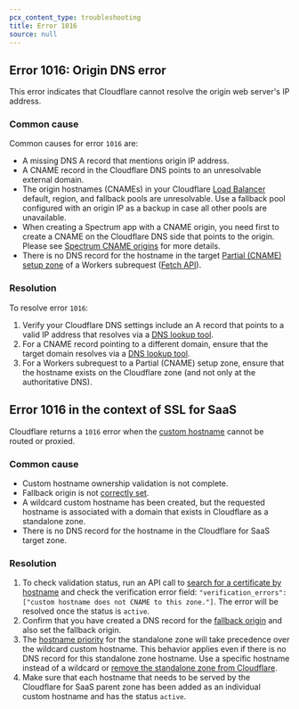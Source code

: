```yaml
---
pcx_content_type: troubleshooting
title: Error 1016
source: null
---
```


## Error 1016: Origin DNS error

This error indicates that Cloudflare cannot resolve the origin web server's IP address.

### Common cause

Common causes for error `1016` are:

- A missing DNS A record that mentions origin IP address.
- A CNAME record in the Cloudflare DNS points to an unresolvable external domain.
- The origin hostnames (CNAMEs) in your Cloudflare [Load Balancer](/load-balancing/) default, region, and fallback pools are unresolvable. Use a fallback pool configured with an origin IP as a backup in case all other pools are unavailable.
- When creating a Spectrum app with a CNAME origin, you need first to create a CNAME on the Cloudflare DNS side that points to the origin. Please see [Spectrum CNAME origins](/spectrum/get-started/#create-a-spectrum-application-using-a-cname-record) for more details.
- There is no DNS record for the hostname in the target [Partial (CNAME) setup zone](/dns/zone-setups/partial-setup/) of a Workers subrequest ([Fetch API](/workers/runtime-apis/fetch/)).

### Resolution

To resolve error `1016`:

1. Verify your Cloudflare DNS settings include an A record that points to a valid IP address that resolves via a [DNS lookup tool](https://dnschecker.org/).
2. For a CNAME record pointing to a different domain, ensure that the target domain resolves via a [DNS lookup tool](https://dnschecker.org/).
3. For a Workers subrequest to a Partial (CNAME) setup zone, ensure that the hostname exists on the Cloudflare zone (and not only at the authoritative DNS).

## Error 1016 in the context of SSL for SaaS

Cloudflare returns a `1016` error when the [custom hostname](/cloudflare-for-platforms/cloudflare-for-saas/domain-support/create-custom-hostnames/) cannot be routed or proxied.

### Common cause

- Custom hostname ownership validation is not complete. 
- Fallback origin is not [correctly set](/cloudflare-for-platforms/cloudflare-for-saas/start/getting-started/#1-create-fallback-origin). 
- A wildcard custom hostname has been created, but the requested hostname is associated with a domain that exists in Cloudflare as a standalone zone. 
- There is no DNS record for the hostname in the Cloudflare for SaaS target zone.

### Resolution

1. To check validation status, run an API call to [search for a certificate by hostname](/cloudflare-for-platforms/cloudflare-for-saas/start/common-api-calls/) and check the verification error field: `"verification_errors": ["custom hostname does not CNAME to this zone."]`. The error will be resolved once the status is `active`.
2. Confirm that you have created a DNS record for the [fallback origin](/cloudflare-for-platforms/cloudflare-for-saas/start/getting-started/) and also set the fallback origin.
3. The [hostname priority](/ssl/reference/certificate-and-hostname-priority/#hostname-priority) for the standalone zone will take precedence over the wildcard custom hostname. This behavior applies even if there is no DNS record for this standalone zone hostname. Use a specific hostname instead of a wildcard or [remove the standalone zone from Cloudflare](/fundamentals/manage-domains/remove-domain/).
4. Make sure that each hostname that needs to be served by the Cloudflare for SaaS parent zone has been added as an individual custom hostname and has the status `active`.


